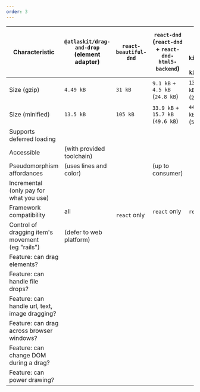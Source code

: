 ```yaml
---
order: 3
---
```



| Characteristic                                       | `@atlaskit/drag-and-drop`<br/>(element adapter) | `react-beautiful-dnd`             | `react-dnd`<br/>(`react-dnd` + `react-dnd-html5-backend`) | `dnd-kit`<br/>(`@dnd-kit/core` + `@dnd-kit/modifiers` + `@dnd-kit/sortable`) | `@shopify/draggable` |
| ---------------------------------------------------- | ----------------------------------------------- | --------------------------------- | --------------------------------------------------------- | ---------------------------------------------------------------------------- | -------------------- |
| Size (gzip)                                          | `4.49 kB`                                       | `31 kB`                           | `9.1 kB` + `4.5 kB` (`24.8 kB`)                           | `13.9 kB` + `3.2 kB` + `9.8 kB` (`26.9 kB`)                                  | `11.8 kB`            |
| Size (minified)                                      | `13.5 kB`                                       | `105 kB`                          | `33.9 kB` + `15.7 kB` (`49.6 kB`)                         | `44 kB` + `8.4 kB` + `3.7 kB` (`56.1 kB`)                                    | `68.2kB`             |
| Supports deferred loading                            | <CheckIcon />                                   | <CrossIcon/>                      | <CrossIcon/>                                              | <CrossIcon/>                                                                 | <CheckIcon/>         |
| Accessible                                           | <CheckIcon/> (with provided toolchain)          | <CheckIcon/>                      | <CrossIcon/>                                              | <CheckIcon/>                                                                 | <CrossIcon/>         |
| Pseudomorphism affordances                           | <CrossIcon/> (uses lines and color)             | <CheckIcon/>                      | <CrossIcon/> (up to consumer)                             | <CheckIcon/>                                                                 | <CheckIcon/>         |
| Incremental<br/>(only pay for what you use)          | <CheckIcon/>                                    | <CrossIcon/>                      | <CrossIcon/>                                              | <CheckIcon/>                                                                 | <CheckIcon/>         |
| Framework compatibility                              | <CheckIcon/> all                                | <WarningIcon/> <br/> `react` only | <WarningIcon/> `react` only                               | <WarningIcon/> `react` only                                                  | <CheckIcon/>all      |
| Control of dragging item's movement<br/>(eg "rails") | <CrossIcon/> (defer to web platform)            | <CheckIcon/>                      | <CheckIcon/>                                              | <CheckIcon/>                                                                 | <CheckIcon/>         |
| Feature: can drag elements?                          | <CheckIcon/>                                    | <CheckIcon/>                      | <CheckIcon/>                                              | <CheckIcon/>                                                                 | <CheckIcon/>         |
| Feature: can handle file drops?                      | <CheckIcon/>                                    | <CrossIcon/>                      | <CheckIcon/>                                              | <CrossIcon/>                                                                 | <CrossIcon/>         |
| Feature: can handle url, text, image dragging?       | <CheckIcon/>                                    | <CrossIcon/>                      | <CheckIcon/>                                              | <CrossIcon/>                                                                 | <CrossIcon/>         |
| Feature: can drag across browser windows?            | <CheckIcon/>                                    | <CrossIcon/>                      | <CrossIcon/>                                              | <CrossIcon/>                                                                 | <CrossIcon/>         |
| Feature: can change DOM during a drag?               | <CheckIcon/>                                    | <CrossIcon/>                      | <QuestionIcon />                                          | <QuestionIcon />                                                             | <QuestionIcon />     |
| Feature: can power drawing?                          | <CheckIcon/>                                    | <CrossIcon/>                      | <QuestionIcon />                                          | <QuestionIcon />                                                             | <QuestionIcon />     |
